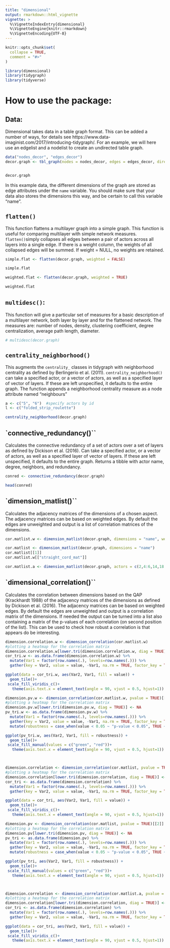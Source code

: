 ```yaml
---
title: "dimensional"
output: rmarkdown::html_vignette
vignette: >
  %\VignetteIndexEntry{dimensional}
  %\VignetteEngine{knitr::rmarkdown}
  %\VignetteEncoding{UTF-8}
---
```


```r
knitr::opts_chunk$set(
  collapse = TRUE,
  comment = "#>"
)
```

```r
library(dimensional)
library(tidygraph)
library(tidyverse)

```
# How to use the package:
## Data:
Dimensional takes data in a table graph format. This can be added a number of ways, for details see https://www.data-imaginist.com/2017/introducing-tidygraph/. For an example, we will here use an edgelist and a nodelist to create an undirected table graph.
```r

data("nodes_decor", "edges_decor")
decor.graph <- tbl_graph(nodes = nodes_decor, edges = edges_decor, directed = FALSE)


decor.graph
```
In this example data, the different dimensions of the graph are stored as edge attributes under the `name` variable. You should make sure that your data also stores the dimensions this way, and be certain to call this variable "name".

## `flatten()`
This function flattens a multilayer graph into a simple graph. This function is useful for comparing multilayer with simple network measures. 
`flatten()`simply collapses all edges between a pair of actors across all layers into a single edge. If there is a weight column, the weights of all collapsed edges will be summed. If weight = NULL, no weights are retained. 
```r
simple.flat <- flatten(decor.graph, weighted = FALSE)

simple.flat

weighted.flat <- flatten(decor.graph, weighted = TRUE)

weighted.flat
```
## `multidesc()`: 
This function will give a particular set of measures for a basic description of a multilayer network, both layer by layer and for the flattened network. The measures are: number of nodes, density, clustering coefficient, degree centralization, average path length, diameter.
```r
# multidesc(decor.graph)
```

## `centrality_neighborhood()`
This augments the `centrality_` classes in tidygraph with neighborhood centrality as defined by Berlingerio et al. (2011). `centrality_neighborhood()` can take a specified actor, or a vector of actors, as well as a specified layer of vector of layers. If these are left unspecified, it defaults to the entire graph. The function appends a neighborhood centrality measure as a node attribute named "neighbours"
```r
a <- c("5", "6")  #specify actors by id
l <- c("folded_strip_roulette")

centrality_neighborhood(decor.graph)

```
## `connective_redundancy()``
Calculates the connective redundancy of a set of actors over a set of layers as defined by Dickison et al. (2016). Can take a specified actor, or a vector of actors, as well as a specified layer of vector of layers. If these are left unspecified, it defaults to the entire graph. Returns a tibble with actor name, degree, neighbors, and redundancy.
```r
conred <- connective_redundancy(decor.graph)

head(conred)
```

## `dimension_matlist()``
Calculates the adjacency matrices of the dimensions of a chosen aspect. The adjacency matrices can be based on weighted edges. By default the edges are unweighted and output is a list of correlation matrices of the dimensions. 
```r
cor.matlist.w <- dimension_matlist(decor.graph, dimensions = "name", weighted = TRUE) 

cor.matlist <- dimension_matlist(decor.graph, dimensions = "name") 
cor.matlist[[1]]
cor.matlist.w[["straight_cord_mat"]]

cor.matlist.a <- dimension_matlist(decor.graph, actors = c(2,4:6,14,18:19), dimensions = "name") 

```


## `dimensional_correlation()``
Calculates the correlation between dimensions based on the QAP (Krackhardt 1988) of the adjacency matrices of the dimensions as defined by Dickison et al. (2016). The adjacency matrices can be based on weighted edges. By default the edges are unweighted and output is a correlation matrix of the dimensions. If needed the output can be turned into a list also containing a matrix of the p-values of each correlation (on second position of the list). This can be used to check how robust a correlation is that appears do be interesting. 
```r

dimension.correlation.w <- dimension_correlation(cor.matlist.w)
#plotting a heatmap for the correlation matrix
dimension.correlation.w[lower.tri(dimension.correlation.w, diag = TRUE)] <- NA
cor_tri.w <- as.data.frame(dimension.correlation.w) %>% 
  mutate(Var1 = factor(row.names(.), levels=row.names(.))) %>% 
  gather(key = Var2, value = value, -Var1, na.rm = TRUE, factor_key = TRUE) 

ggplot(data = cor_tri.w, aes(Var2, Var1, fill = value)) + 
  geom_tile()+
 scale_fill_viridis_c()+
   theme(axis.text.x = element_text(angle = 90, vjust = 0.5, hjust=1))

dimension.pv.w <- dimension_correlation(cor.matlist.w, pvalue = TRUE)[[2]]
#plotting a heatmap for the correlation matrix
dimension.pv.w[lower.tri(dimension.pv.w, diag = TRUE)] <- NA
pv_tri.w <- as.data.frame(dimension.pv.w) %>% 
  mutate(Var1 = factor(row.names(.), levels=row.names(.))) %>% 
  gather(key = Var2, value = value, -Var1, na.rm = TRUE, factor_key = TRUE) %>% 
  mutate(robustness = case_when(value < 0.05 ~ "p-value < 0.05", TRUE ~ "p-value > 0.05"))

ggplot(pv_tri.w, aes(Var2, Var1, fill = robustness)) + 
  geom_tile()+
 scale_fill_manual(values = c("green", "red"))+
   theme(axis.text.x = element_text(angle = 90, vjust = 0.5, hjust=1))



dimension.correlation <- dimension_correlation(cor.matlist, pvalue = TRUE)[[1]]
#plotting a heatmap for the correlation matrix
dimension.correlation[lower.tri(dimension.correlation, diag = TRUE)] <- NA
cor_tri <- as.data.frame(dimension.correlation) %>% 
  mutate(Var1 = factor(row.names(.), levels=row.names(.))) %>% 
  gather(key = Var2, value = value, -Var1, na.rm = TRUE, factor_key = TRUE) 

ggplot(data = cor_tri, aes(Var2, Var1, fill = value)) + 
  geom_tile()+
 scale_fill_viridis_c()+
   theme(axis.text.x = element_text(angle = 90, vjust = 0.5, hjust=1))

dimension.pv <- dimension_correlation(cor.matlist, pvalue = TRUE)[[2]]
#plotting a heatmap for the correlation matrix
dimension.pv[lower.tri(dimension.pv, diag = TRUE)] <- NA
pv_tri <- as.data.frame(dimension.pv) %>% 
  mutate(Var1 = factor(row.names(.), levels=row.names(.))) %>% 
  gather(key = Var2, value = value, -Var1, na.rm = TRUE, factor_key = TRUE) %>% 
  mutate(robustness = case_when(value < 0.05 ~ "p-value < 0.05", TRUE ~ "p-value > 0.05"))

ggplot(pv_tri, aes(Var2, Var1, fill = robustness)) + 
  geom_tile()+
 scale_fill_manual(values = c("green", "red"))+
   theme(axis.text.x = element_text(angle = 90, vjust = 0.5, hjust=1))



dimension.correlation <- dimension_correlation(cor.matlist.a, pvalue = TRUE)[[1]]
#plotting a heatmap for the correlation matrix
dimension.correlation[lower.tri(dimension.correlation, diag = TRUE)] <- NA
cor_tri <- as.data.frame(dimension.correlation) %>% 
  mutate(Var1 = factor(row.names(.), levels=row.names(.))) %>% 
  gather(key = Var2, value = value, -Var1, na.rm = TRUE, factor_key = TRUE) 

ggplot(data = cor_tri, aes(Var2, Var1, fill = value)) + 
  geom_tile()+
 scale_fill_viridis_c()+
   theme(axis.text.x = element_text(angle = 90, vjust = 0.5, hjust=1))
```

